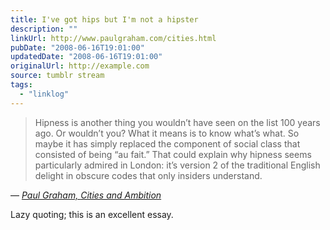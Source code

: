 ```yaml
---
title: I've got hips but I'm not a hipster
description: ""
linkUrl: http://www.paulgraham.com/cities.html
pubDate: "2008-06-16T19:01:00"
updatedDate: "2008-06-16T19:01:00"
originalUrl: http://example.com
source: tumblr stream
tags:
  - "linklog"
---
```


> Hipness is another thing you wouldn&rsquo;t have seen on the list 100 years ago. Or wouldn&rsquo;t you? What it means is to know what&rsquo;s what. So maybe it has simply replaced the component of social class that consisted of being &ldquo;au fait.&rdquo; That could explain why hipness seems particularly admired in London: it&rsquo;s version 2 of the traditional English delight in obscure codes that only insiders understand.

— <cite>[Paul Graham, _Cities and Ambition_](http://www.paulgraham.com/cities.html)</cite>

Lazy quoting; this is an excellent essay.

